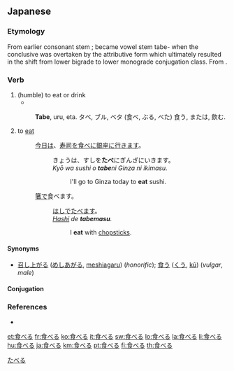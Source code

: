 ==Japanese==
{{ja-kanjitab|食}}

===Etymology===

From earlier consonant stem {{term|食ぶ|tab-}}; became vowel stem tabe- when the conclusive was overtaken by the attributive form which ultimately resulted in the shift from lower bigrade to lower monograde conjugation class. From {{term|賜ぶ|tab-|receive}}.

===Verb===
{{ja-verb|kk|type=2|hira=たべる|rom=taberu|hidx=たべる}}

# (humble) to eat or drink
#* {{RQ:Nippo Jisho|594}}
#: '''Tabe''', uru, eta. タベ, ブル, ベタ (食べ, ぶる, べた) 食う, または, 飲む.
# to [[eat]]
#: [[今日]][[は]]、[[寿司]][[を]][[食べる|食べ]][[に]][[銀座]][[に]][[行く|行き]][[ます]]。
#:: きょうは、すしを'''たべ'''にぎんざにいきます。
#:: ''Kyō wa sushi o '''tabe'''ni Ginza ni ikimasu.''
#::: I'll go to Ginza today to '''eat''' sushi.
#: [[箸]]で食べます。
#:: [[はし]]でたべます。
#:: ''[[hashi|Hashi]] de '''tabemasu'''.''
#::: I '''eat''' with [[chopstick]]s.

====Synonyms====
* {{sense|to eat}} [[召し上がる]] ([[めしあがる]], [[meshiagaru]]) (''honorific''); [[食う]] ([[くう]], [[kū]]) (''vulgar'', ''male'')

====Conjugation====
{{ja-ichi|食べ|たべ|tabe}}

===References===
* {{R:Nippo Jisho}}

[[Category:1000 Japanese basic words|たべる]]

[[et:食べる]]
[[fr:食べる]]
[[ko:食べる]]
[[it:食べる]]
[[sw:食べる]]
[[lo:食べる]]
[[la:食べる]]
[[li:食べる]]
[[hu:食べる]]
[[ja:食べる]]
[[km:食べる]]
[[pt:食べる]]
[[fi:食べる]]
[[th:食べる]]